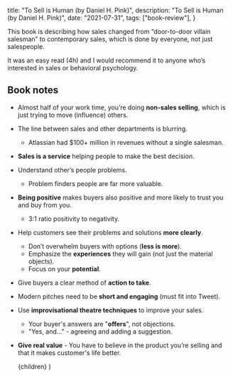 
  title: "To Sell is Human (by Daniel H. Pink)",
  description: "To Sell is Human (by Daniel H. Pink)",
  date: "2021-07-31",
  tags: ["book-review"],
}

This book is describing how sales changed from “door-to-door villain salesman” to contemporary sales, which is done by everyone, not just salespeople.

It was an easy read (4h) and I would recommend it to anyone who’s interested in sales or behavioral psychology.

## Book notes

- Almost half of your work time, you’re doing **non-sales selling**, which is just trying to move (influence) others.
- The line between sales and other departments is blurring.
  - Atlassian had $100+ million in revenues without a single salesman.
- **Sales is a service** helping people to make the best decision.
- Understand other’s people problems.
  - Problem finders people are far more valuable.
- **Being positive** makes buyers also positive and more likely to trust you and buy from you.
  - 3:1 ratio positivity to negativity.
- Help customers see their problems and solutions **more clearly**.
  - Don’t overwhelm buyers with options (**less is more**).
  - Emphasize the **experiences** they will gain (not just the material objects).
  - Focus on your **potential**.
- Give buyers a clear method of **action to take**.
- Modern pitches need to be **short and engaging** (must fit into Tweet).
- Use **improvisational theatre techniques** to improve your sales.
  - Your buyer's answers are "**offers**", not objections.
  - "Yes, and..." - agreeing and adding a suggestion.
- **Give real value** - You have to believe in the product you’re selling and that it makes customer's life better.

  <BlogPostLayout meta={meta}>{children}</BlogPostLayout>
)
